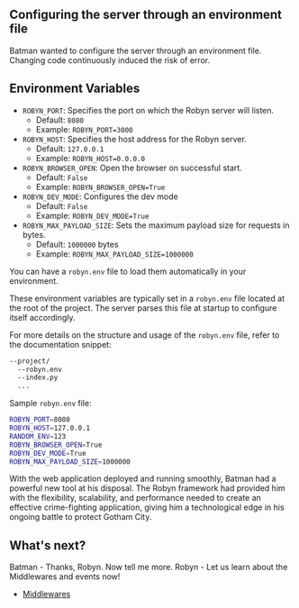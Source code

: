

## Configuring the server through an environment file

Batman wanted to configure the server through an environment file. Changing code continuously induced the risk of error.

## Environment Variables

 - `ROBYN_PORT`: Specifies the port on which the Robyn server will listen.
    - Default: `8080`
    - Example: `ROBYN_PORT=3000`
 - `ROBYN_HOST`: Specifies the host address for the Robyn server.
    - Default: `127.0.0.1`
    - Example: `ROBYN_HOST=0.0.0.0`
 - `ROBYN_BROWSER_OPEN`: Open the browser on successful start.
    - Default: `False`
    - Example: `ROBYN_BROWSER_OPEN=True`
 - `ROBYN_DEV_MODE`: Configures the dev mode
    - Default: `False`
    - Example: `ROBYN_DEV_MODE=True`
 - `ROBYN_MAX_PAYLOAD_SIZE`: Sets the maximum payload size for requests in bytes.
    - Default: `1000000` bytes
    - Example: `ROBYN_MAX_PAYLOAD_SIZE=1000000`

You can have a `robyn.env` file to load them automatically in your environment.

These environment variables are typically set in a `robyn.env` file located at the root of the project. The server parses this file at startup to configure itself accordingly.

For more details on the structure and usage of the `robyn.env` file, refer to the documentation snippet:

```bash {{title: 'Sample project directory'}}
--project/
  --robyn.env
  --index.py
  ...
```

Sample `robyn.env` file:

```bash {{ title: 'Sample Robyn.env' }}
ROBYN_PORT=8080
ROBYN_HOST=127.0.0.1
RANDOM_ENV=123
ROBYN_BROWSER_OPEN=True
ROBYN_DEV_MODE=True
ROBYN_MAX_PAYLOAD_SIZE=1000000
```

With the web application deployed and running smoothly, Batman had a powerful new tool at his disposal. The Robyn framework had provided him with the flexibility, scalability, and performance needed to create an effective crime-fighting application, giving him a technological edge in his ongoing battle to protect Gotham City.


## What's next?

Batman - Thanks, Robyn. Now tell me more.
Robyn - Let us learn about the Middlewares and events now!

- [Middlewares](/documentation/api_reference/middlewares)

